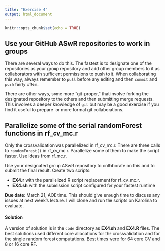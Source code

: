 ```yaml
---
title: "Exercise 4"
output: html_document
---
```


```r
knitr::opts_chunk$set(echo = TRUE)
```

## Use your GitHub ASwR repositories to work in groups

There are several ways to do this. The fastest is to designate one of the repositories as your group repository and add other group members to it as collaborators with sufficient permissions to push to it. When collaborating this way, always remember to `pull` before any editing and then `commit` and `push` fairly often.

There are other ways, some more "git-proper," that involve forking the designated repository to the others and then submitting merge requests. This involves a deeper knowledge of `git` but may be a good exercise if you find it useful to prepare for more formal git collaborations.

## Parallelize some of the serial randomForest functions in rf_cv_mc.r

Only the crossvalidation was parallelized in rf_cv_mc.r. There are three calls to `randomForest()` in rf_cv_mc.r. Parallelize some of them to make the script faster. Use ideas from rf_mc.r.

Use your designated group ASwR repository to collaborate on this and to submit the final result. Create two scripts:

* **EX4.r** with the parallelized R script replacement for rf_cv_mc.r.
* **EX4.sh** with the submission script configured for your fastest runtime

**Due date**: March 21, AOE time. This should give enough time to discuss any issues at next week's lecture. I will clone and run the scripts on Karolina to evaluate.

#### Solution

A version of solution is in the `code` directory as **EX4.sh** and **EX4.R** files. The best solutions used different core allocations for the crossvalidation and for the single random forest computations. Best times were for 64 core CV and 8 or 16 core RF.
